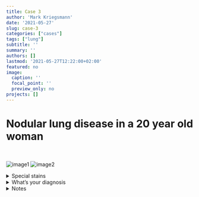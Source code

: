 ```yaml
---
title: Case 3
author: 'Mark Kriegsmann'
date: '2021-05-27'
slug: case-3
categories: ["cases"]
tags: ["lung"]
subtitle: ''
summary: ''
authors: []
lastmod: '2021-05-27T12:22:00+02:00'
featured: no
image:
  caption: ''
  focal_point: ''
  preview_only: no
projects: []
---
```


# Nodular lung disease in a 20 year old woman
<br>


![image1](/case3/1x_he.png)
![image2](/case3/10x_he.png)

</details>

<details close>

<summary>Special stains</summary>
<br>
Grocott

![image3](/case3/40x_grocott.png)
![image4](/case3/180x_grocott.png)
</details>

</details>

<details close>

<summary>What's your diagnosis</summary>
<br>
Histoplasmosis

</details>

<details close>

<summary>Notes</summary>
<br>
**Agent:** <br>Histoplasma capsulatum (misnomer, no capsule present).
<br><br>
**Epidemiology:** Endemic disease in North, Central, and South America, Africa, and Asia, but also cases reported from Europe.
<br><br>
**Treatment:** <br>Usually not necessary. In case of disseminated disease (e.g. in immunocompromised), antifungal treatment.
<br><br>
**Microscopy:** <br> Small, budding, intracellular yeast in tissue, 2 - 5 microns in diameter. 

<br>
**Reference:** <br>https://academic.oup.com/cid/article/45/7/807/541502 

</details>